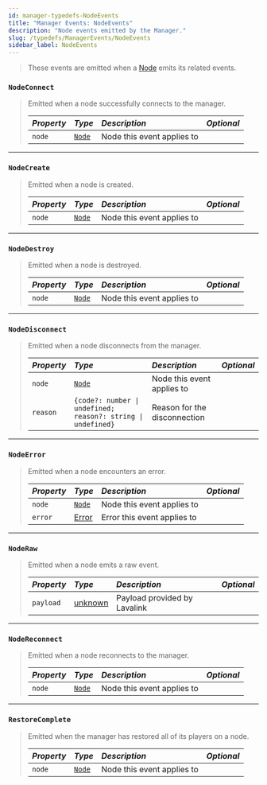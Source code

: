 ```yaml
---
id: manager-typedefs-NodeEvents
title: "Manager Events: NodeEvents"
description: "Node events emitted by the Manager."
slug: /typedefs/ManagerEvents/NodeEvents
sidebar_label: NodeEvents
---
```


> These events are emitted when a [Node](../../Classes/Node.mdx) emits its related events.  

### `NodeConnect`

> Emitted when a node successfully connects to the manager.
> 
> | <i className="fa-solid fa-hashtag"/> Property | <i className="fa-solid fa-font"/> Type                           | <i className="fa-solid fa-list"/> Description  | <i className="fa-solid fa-flask"/> Optional |
> |:----------------------------------------------|:-----------------------------------------------------------------|:-----------------------------------------------|:-------------------------------------------:|
> | `node`                                        | [`Node`](../../Classes/Node.mdx)                                 | Node this event applies to                     | <i className="fa-solid fa-xmark"/>          |

---

### `NodeCreate`

> Emitted when a node is created.
> 
> | <i className="fa-solid fa-hashtag"/> Property | <i className="fa-solid fa-font"/> Type | <i className="fa-solid fa-list"/> Description  | <i className="fa-solid fa-flask"/> Optional |
> |:----------------------------------------------|:---------------------------------------|:-----------------------------------------------|:-------------------------------------------:|
> | `node`                                        | [`Node`](../../Classes/Node.mdx)       | Node this event applies to                     | <i className="fa-solid fa-xmark"/>          |

---

### `NodeDestroy`

> Emitted when a node is destroyed.
> 
> | <i className="fa-solid fa-hashtag"/> Property | <i className="fa-solid fa-font"/> Type | <i className="fa-solid fa-list"/> Description  | <i className="fa-solid fa-flask"/> Optional |
> |:----------------------------------------------|:---------------------------------------|:-----------------------------------------------|:-------------------------------------------:|
> | `node`                                        | [`Node`](../../Classes/Node.mdx)       | Node this event applies to                     | <i className="fa-solid fa-xmark"/>          |

---

### `NodeDisconnect`

> Emitted when a node disconnects from the manager.
> 
> | <i className="fa-solid fa-hashtag"/> Property | <i className="fa-solid fa-font"/> Type                       | <i className="fa-solid fa-list"/> Description  | <i className="fa-solid fa-flask"/> Optional |
> |:----------------------------------------------|:-------------------------------------------------------------|:-----------------------------------------------|:-------------------------------------------:|
> | `node`                                        | [`Node`](../../Classes/Node.mdx)                             | Node this event applies to                     | <i className="fa-solid fa-xmark"/>          |
> | `reason`                                      | `{code?: number \| undefined; reason?: string \| undefined}` | Reason for the disconnection                   | <i className="fa-solid fa-xmark"/>          |

---

### `NodeError`

> Emitted when a node encounters an error.
> 
> | <i className="fa-solid fa-hashtag"/> Property | <i className="fa-solid fa-font"/> Type                                                          | <i className="fa-solid fa-list"/> Description | <i className="fa-solid fa-flask"/> Optional |
> |:----------------------------------------------|:------------------------------------------------------------------------------------------------|:----------------------------------------------|:-------------------------------------------:|
> | `node`                                        | [`Node`](../../Classes/Node.mdx)                                                                | Node this event applies to                    | <i className="fa-solid fa-xmark"/>          |
> | `error`                                       | [Error](https://developer.mozilla.org/en-US/docs/Web/JavaScript/Reference/Global_Objects/Error) | Error this event applies to                   | <i className="fa-solid fa-xmark"/>          |

---

### `NodeRaw`

> Emitted when a node emits a raw event.
> 
> | <i className="fa-solid fa-hashtag"/> Property | <i className="fa-solid fa-font"/> Type                                                     | <i className="fa-solid fa-list"/> Description  | <i className="fa-solid fa-flask"/> Optional |
> |:----------------------------------------------|:-------------------------------------------------------------------------------------------|:-----------------------------------------------|:-------------------------------------------:|
> | `payload`                                     | [unknown](https://www.typescripttutorial.net/typescript-tutorial/typescript-unknown-type/) | Payload provided by Lavalink                   | <i className="fa-solid fa-xmark"/>          |

---

### `NodeReconnect`

> Emitted when a node reconnects to the manager.
> 
> | <i className="fa-solid fa-hashtag"/> Property | <i className="fa-solid fa-font"/> Type                       | <i className="fa-solid fa-list"/> Description  | <i className="fa-solid fa-flask"/> Optional |
> |:----------------------------------------------|:-------------------------------------------------------------|:-----------------------------------------------|:-------------------------------------------:|
> | `node`                                        | [`Node`](../../Classes/Node.mdx)                             | Node this event applies to                     | <i className="fa-solid fa-xmark"/>          |

---

### `RestoreComplete`

> Emitted when the manager has restored all of its players on a node.
> 
> | <i className="fa-solid fa-hashtag"/> Property | <i className="fa-solid fa-font"/> Type | <i className="fa-solid fa-list"/> Description  | <i className="fa-solid fa-flask"/> Optional |
> |:----------------------------------------------|:---------------------------------------|:-----------------------------------------------|:-------------------------------------------:|
> | `node`                                        | [`Node`](../../Classes/Node.mdx)       | Node this event applies to                     | <i className="fa-solid fa-xmark"/>          |
